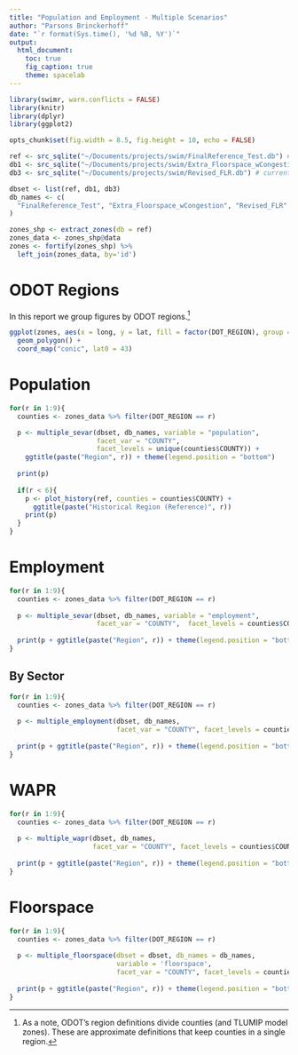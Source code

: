 ```yaml
---
title: "Population and Employment - Multiple Scenarios"
author: "Parsons Brinckerhoff"
date: "`r format(Sys.time(), '%d %B, %Y')`"
output: 
  html_document:
    toc: true
    fig_caption: true
    theme: spacelab
---
```



```r
library(swimr, warn.conflicts = FALSE)
library(knitr)
library(dplyr)
library(ggplot2)

opts_chunk$set(fig.width = 8.5, fig.height = 10, echo = FALSE)
```


```r
ref <- src_sqlite("~/Documents/projects/swim/FinalReference_Test.db") # reference
db1 <- src_sqlite("~/Documents/projects/swim/Extra_Floorspace_wCongestion.db") # current
db3 <- src_sqlite("~/Documents/projects/swim/Revised_FLR.db") # current

dbset <- list(ref, db1, db3)
db_names <- c(
  "FinalReference_Test", "Extra_Floorspace_wCongestion", "Revised_FLR"
)
```

```r
zones_shp <- extract_zones(db = ref)
zones_data <- zones_shp@data
zones <- fortify(zones_shp) %>%
  left_join(zones_data, by='id')
```

# ODOT Regions
In this report we group figures by ODOT regions.^[As a note, ODOT's region
definitions divide counties (and TLUMIP model zones). These are approximate
definitions that keep counties in a single region.]

```r
ggplot(zones, aes(x = long, y = lat, fill = factor(DOT_REGION), group = group)) +
  geom_polygon() +
  coord_map("conic", lat0 = 43)
```

# Population
```r
for(r in 1:9){
  counties <- zones_data %>% filter(DOT_REGION == r)

  p <- multiple_sevar(dbset, db_names, variable = "population",    
                      facet_var = "COUNTY",
                      facet_levels = unique(counties$COUNTY)) +
    ggtitle(paste("Region", r)) + theme(legend.position = "bottom")
  
  print(p)
  
  if(r < 6){
    p <- plot_history(ref, counties = counties$COUNTY) +
      ggtitle(paste("Historical Region (Reference)", r))
    print(p)
  } 
}
```


# Employment

```r
for(r in 1:9){
  counties <- zones_data %>% filter(DOT_REGION == r)
  
  p <- multiple_sevar(dbset, db_names, variable = "employment",   
                      facet_var = "COUNTY",  facet_levels = counties$COUNTY)
  
  print(p + ggtitle(paste("Region", r)) + theme(legend.position = "bottom"))
}
```


## By Sector
```r
for(r in 1:9){
  counties <- zones_data %>% filter(DOT_REGION == r)
  
  p <- multiple_employment(dbset, db_names,
                           facet_var = "COUNTY", facet_levels = counties$COUNTY)
  
  print(p + ggtitle(paste("Region", r)) + theme(legend.position = "bottom"))
}
```

# WAPR
```r
for(r in 1:9){
  counties <- zones_data %>% filter(DOT_REGION == r)
  
  p <- multiple_wapr(dbset, db_names, 
                     facet_var = "COUNTY", facet_levels = counties$COUNTY)
  
  print(p + ggtitle(paste("Region", r)) + theme(legend.position = "bottom"))
}

```


# Floorspace

```r
for(r in 1:9){
  counties <- zones_data %>% filter(DOT_REGION == r)
  
  p <- multiple_floorspace(dbset = dbset, db_names = db_names,
                           variable = 'floorspace',
                           facet_var = "COUNTY", facet_levels = counties$COUNTY)
  
  print(p + ggtitle(paste("Region", r)) + theme(legend.position = "bottom"))
}
```


